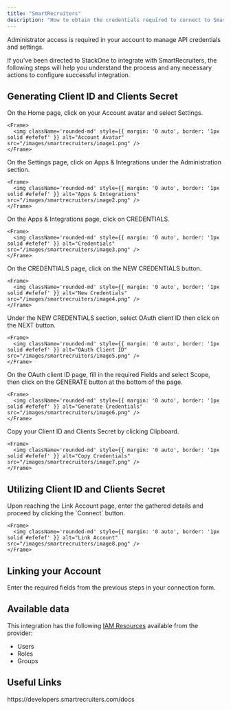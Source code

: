 ```yaml
---
title: "SmartRecruiters"
description: "How to obtain the credentials required to connect to Smartrecruiters."
---
```



<Note>
  Administrator access is required in your account to manage API credentials and settings.
</Note>

If you've been directed to StackOne to integrate with SmartRecruiters, the following steps will help you understand the process and any necessary actions to configure successful integration.

## Generating Client ID and Clients Secret

<Steps>
  <Step title="Navigate to Settings">
    On the Home page, click on your Account avatar and select Settings.

    <Frame>
      <img className='rounded-md' style={{ margin: '0 auto', border: '1px solid #efefef' }} alt="Account Avatar" src="/images/smartrecruiters/image1.png" />
    </Frame>
  </Step>

  <Step title="Go to Apps & Integrations">
    On the Settings page, click on Apps & Integrations under the Administration section.

    <Frame>
      <img className='rounded-md' style={{ margin: '0 auto', border: '1px solid #efefef' }} alt="Apps & Integrations" src="/images/smartrecruiters/image2.png" />
    </Frame>
  </Step>

  <Step title="Open Credentials">
    On the Apps & Integrations page, click on CREDENTIALS.

    <Frame>
      <img className='rounded-md' style={{ margin: '0 auto', border: '1px solid #efefef' }} alt="Credentials" src="/images/smartrecruiters/image3.png" />
    </Frame>
  </Step>

  <Step title="Create New Credentials">
    On the CREDENTIALS page, click on the NEW CREDENTIALS button.

    <Frame>
      <img className='rounded-md' style={{ margin: '0 auto', border: '1px solid #efefef' }} alt="New Credentials" src="/images/smartrecruiters/image4.png" />
    </Frame>
  </Step>

  <Step title="Select OAuth Client ID">
    Under the NEW CREDENTIALS section, select OAuth client ID then click on the NEXT button.

    <Frame>
      <img className='rounded-md' style={{ margin: '0 auto', border: '1px solid #efefef' }} alt="OAuth Client ID" src="/images/smartrecruiters/image5.png" />
    </Frame>
  </Step>

  <Step title="Generate Client ID and Secret">
    On the OAuth client ID page, fill in the required Fields and select Scope, then click on the GENERATE button at the bottom of the page.

    <Frame>
      <img className='rounded-md' style={{ margin: '0 auto', border: '1px solid #efefef' }} alt="Generate Credentials" src="/images/smartrecruiters/image6.png" />
    </Frame>
  </Step>

  <Step title="Copy Client ID and Secret">
    Copy your Client ID and Clients Secret by clicking Clipboard.

    <Frame>
      <img className='rounded-md' style={{ margin: '0 auto', border: '1px solid #efefef' }} alt="Copy Credentials" src="/images/smartrecruiters/image7.png" />
    </Frame>
  </Step>
</Steps>

## Utilizing Client ID and Clients Secret

<Steps>
  <Step title="Enter the Details">
    Upon reaching the Link Account page, enter the gathered details and proceed by clicking the `Connect` button.

    <Frame>
      <img className='rounded-md' style={{ margin: '0 auto', border: '1px solid #efefef' }} alt="Link Account" src="/images/smartrecruiters/image8.png" />
    </Frame>
  </Step>
</Steps>


## Linking your Account

Enter the required fields from the previous steps in your connection form.

<IntegrationFooter />


## Available data

This integration has the following [IAM Resources](https://docs.stackone.com/reference/iam_list_users) available from the provider:
<ul>
 <li>Users</li>
 <li>Roles</li>
 <li>Groups</li>
</ul>


## Useful Links
<Card title="API Reference" icon="link" href="https://developers.smartrecruiters.com/docs">
    https://developers.smartrecruiters.com/docs
</Card>
